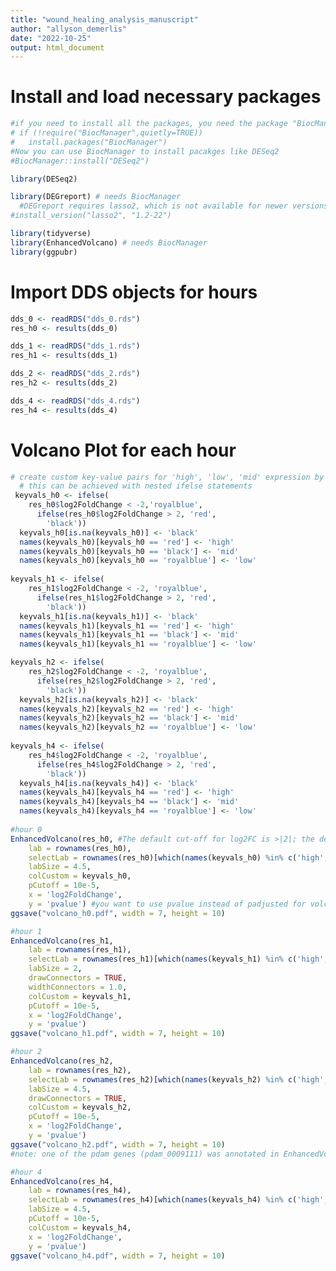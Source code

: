 ```yaml
---
title: "wound_healing_analysis_manuscript"
author: "allyson_demerlis"
date: "2022-10-25"
output: html_document
---
```

# Install and load necessary packages
```r
#if you need to install all the packages, you need the package "BiocManager" first.
# if (!require("BiocManager",quietly=TRUE))
#   install.packages("BiocManager")
#Now you can use BiocManager to install pacakges like DESeq2
#BiocManager::install("DESeq2")

library(DESeq2)

library(DEGreport) # needs BiocManager
  #DEGreport requires lasso2, which is not available for newer versions of R. To install lasso2, run library(remotes) (might need to install that package first), then run:
#install_version("lasso2", "1.2-22")

library(tidyverse) 
library(EnhancedVolcano) # needs BiocManager
library(ggpubr)
```


# Import DDS objects for hours
```r
dds_0 <- readRDS("dds_0.rds")
res_h0 <- results(dds_0)

dds_1 <- readRDS("dds_1.rds")
res_h1 <- results(dds_1)

dds_2 <- readRDS("dds_2.rds")
res_h2 <- results(dds_2)

dds_4 <- readRDS("dds_4.rds")
res_h4 <- results(dds_4)
```

# Volcano Plot for each hour
```r
# create custom key-value pairs for 'high', 'low', 'mid' expression by fold-change
  # this can be achieved with nested ifelse statements
 keyvals_h0 <- ifelse(
    res_h0$log2FoldChange < -2,'royalblue',
      ifelse(res_h0$log2FoldChange > 2, 'red',
        'black'))
  keyvals_h0[is.na(keyvals_h0)] <- 'black'
  names(keyvals_h0)[keyvals_h0 == 'red'] <- 'high'
  names(keyvals_h0)[keyvals_h0 == 'black'] <- 'mid'
  names(keyvals_h0)[keyvals_h0 == 'royalblue'] <- 'low'
  
keyvals_h1 <- ifelse(
    res_h1$log2FoldChange < -2, 'royalblue',
      ifelse(res_h1$log2FoldChange > 2, 'red',
        'black'))
  keyvals_h1[is.na(keyvals_h1)] <- 'black'
  names(keyvals_h1)[keyvals_h1 == 'red'] <- 'high'
  names(keyvals_h1)[keyvals_h1 == 'black'] <- 'mid'
  names(keyvals_h1)[keyvals_h1 == 'royalblue'] <- 'low'

keyvals_h2 <- ifelse(
    res_h2$log2FoldChange < -2, 'royalblue',
      ifelse(res_h2$log2FoldChange > 2, 'red',
        'black'))
  keyvals_h2[is.na(keyvals_h2)] <- 'black'
  names(keyvals_h2)[keyvals_h2 == 'red'] <- 'high'
  names(keyvals_h2)[keyvals_h2 == 'black'] <- 'mid'
  names(keyvals_h2)[keyvals_h2 == 'royalblue'] <- 'low'
  
keyvals_h4 <- ifelse(
    res_h4$log2FoldChange < -2, 'royalblue',
      ifelse(res_h4$log2FoldChange > 2, 'red',
        'black'))
  keyvals_h4[is.na(keyvals_h4)] <- 'black'
  names(keyvals_h4)[keyvals_h4 == 'red'] <- 'high'
  names(keyvals_h4)[keyvals_h4 == 'black'] <- 'mid'
  names(keyvals_h4)[keyvals_h4 == 'royalblue'] <- 'low'
  
#hour 0
EnhancedVolcano(res_h0, #The default cut-off for log2FC is >|2|; the default cut-off for P value is 10e-6.
    lab = rownames(res_h0),
    selectLab = rownames(res_h0)[which(names(keyvals_h0) %in% c('high', 'low'))],
    labSize = 4.5,
    colCustom = keyvals_h0,
    pCutoff = 10e-5,
    x = 'log2FoldChange',
    y = 'pvalue') #you want to use pvalue instead of padjusted for volcano visualization because padjusted turns all the non-significant ones to zero
ggsave("volcano_h0.pdf", width = 7, height = 10)

#hour 1
EnhancedVolcano(res_h1,
    lab = rownames(res_h1),
    selectLab = rownames(res_h1)[which(names(keyvals_h1) %in% c('high', 'low'))],
    labSize = 2,
    drawConnectors = TRUE,
    widthConnectors = 1.0,
    colCustom = keyvals_h1,
    pCutoff = 10e-5,
    x = 'log2FoldChange',
    y = 'pvalue')
ggsave("volcano_h1.pdf", width = 7, height = 10)

#hour 2
EnhancedVolcano(res_h2,
    lab = rownames(res_h2),
    selectLab = rownames(res_h2)[which(names(keyvals_h2) %in% c('high', 'low'))],
    labSize = 4.5,
    drawConnectors = TRUE,
    colCustom = keyvals_h2,
    pCutoff = 10e-5,
    x = 'log2FoldChange',
    y = 'pvalue')
ggsave("volcano_h2.pdf", width = 7, height = 10)
#note: one of the pdam genes (pdam_0009111) was annotated in EnhancedVolcano plot but isn't included in the anno_h2 dataset because we used the function "na.omit" to remove rows that had na's. However some of the significant genes have na's for the p-adjusted value.

#hour 4
EnhancedVolcano(res_h4,
    lab = rownames(res_h4),
    selectLab = rownames(res_h4)[which(names(keyvals_h4) %in% c('high', 'low'))],
    labSize = 4.5,
    pCutoff = 10e-5,
    colCustom = keyvals_h4,
    x = 'log2FoldChange',
    y = 'pvalue')
ggsave("volcano_h4.pdf", width = 7, height = 10)
```

